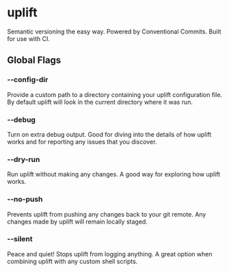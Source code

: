 # uplift

Semantic versioning the easy way. Powered by Conventional Commits. Built for use with CI.

## Global Flags

### --config-dir

Provide a custom path to a directory containing your uplift configuration file. By default uplift will look in the current directory where it was run.

### --debug

Turn on extra debug output. Good for diving into the details of how uplift works and for reporting any issues that you discover.

### --dry-run

Run uplift without making any changes. A good way for exploring how uplift works.

### --no-push

Prevents uplift from pushing any changes back to your git remote. Any changes made by uplift will remain locally staged.

### --silent

Peace and quiet! Stops uplift from logging anything. A great option when combining uplift with any custom shell scripts.
